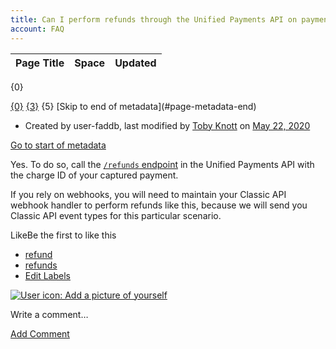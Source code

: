 ```yaml
---
title: Can I perform refunds through the Unified Payments API on payments created using the Classic API?
account: FAQ 
---
```


<table class="aui"> <thead> <tr class="header"> <th class="search-result-title">Page Title</th> <th class="search-result-space">Space</th> <th class="search-result-date">Updated</th> </tr> </thead> </table> <p class="search-result-count">{0}</p> <tr class="search-result"> <td class="search-result-title"><a href="{1}" class="content-type-{2}"><span>{0}</span></a></td> <td class="search-result-space"><a class="space" href="/display/{4}/" title="{3}">{3}</a></td> <td class="search-result-date"><span class="date" title="{6}">{5}</span></td> </tr> [Skip to end of metadata](#page-metadata-end)

*   Created by user-faddb, last modified by [Toby Knott](    /display/~toby.knott
    ) on [May 22, 2020](/pages/diffpagesbyversion.action?pageId=721104&selectedPageVersions=2&selectedPageVersions=3 "Show changes")

[Go to start of metadata](#page-metadata-start)

Yes. To do so, call the [`/refunds` endpoint](/display/DOCS/Refund+a+payment) in the Unified Payments API with the charge ID of your captured payment.

If you rely on webhooks, you will need to maintain your Classic API webhook handler to perform refunds like this, because we will send you Classic API event types for this particular scenario.

LikeBe the first to like this

*   [refund](/label/FAQ/refund)
*   [refunds](/label/FAQ/refunds)
*   [Edit Labels](# "Edit Labels (Type 'l')")

[![User icon: Add a picture of yourself](/s/en_GB/7901/abf7b35644d5a5d1d7e4b0969a83e8eb2b569fb5/_/images/icons/profilepics/add_profile_pic.svg)](/users/profile/editmyprofilepicture.action)

Write a comment…

[Add Comment](/pages/viewpage.action?pageId=721104&showComments=true&showCommentArea=true#addcomment)
